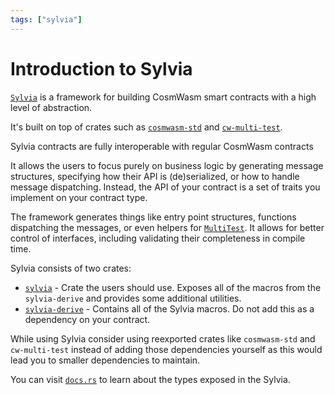 ```yaml
---
tags: ["sylvia"]
---
```



# Introduction to Sylvia

[`Sylvia`](https://github.com/cosmwasm/sylvia) is a framework for building
CosmWasm smart contracts with a high level of abstraction.

It's built on top of crates such as
[`cosmwasm-std`](https://crates.io/crates/cosmwasm-std) and
[`cw-multi-test`](https://crates.io/crates/cw-multi-test).

<Callout>
  Sylvia contracts are fully interoperable with regular CosmWasm contracts
</Callout>

It allows the users to focus purely on business logic by generating message
structures, specifying how their API is (de)serialized, or how to handle message
dispatching. Instead, the API of your contract is a set of traits you implement
on your contract type.

The framework generates things like entry point structures, functions
dispatching the messages, or even helpers for [`MultiTest`](../cw-multi-test).
It allows for better control of interfaces, including validating their
completeness in compile time.

Sylvia consists of two crates:

- [`sylvia`](https://crates.io/crates/sylvia) - Crate the users should use.
  Exposes all of the macros from the `sylvia-derive` and provides some
  additional utilities.
- [`sylvia-derive`](https://crates.io/crates/sylvia-derive) - Contains all of
  the Sylvia macros. Do not add this as a dependency on your contract.

While using Sylvia consider using reexported crates like `cosmwasm-std` and
`cw-multi-test` instead of adding those dependencies yourself as this would lead
you to smaller dependencies to maintain.

You can visit [`docs.rs`](https://docs.rs/sylvia/latest/sylvia/) to learn about
the types exposed in the Sylvia.
